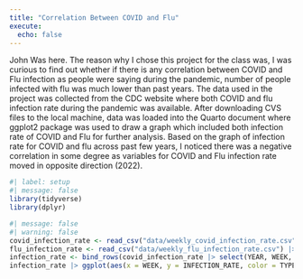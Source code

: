 ```yaml
---
title: "Correlation Between COVID and Flu"
execute: 
  echo: false
---
```

John Was here.  The reason why I chose this project for the class was, I was curious to find out whether if there is any correlation between COVID and Flu infection as people were saying during the pandemic, number of people infected with flu was much lower than past years.  The data used in the project was collected from the CDC website where both COVID and flu infection rate during the pandemic was available.  After downloading CVS files to the local machine, data was loaded into the Quarto document where ggplot2 package was used to draw a graph which included both infection rate of COVID and Flu for further analysis.  Based on the graph of infection rate for COVID and flu across past few years, I noticed there was a negative correlation in some degree as variables for COVID and Flu infection rate moved in opposite direction (2022).  
```r
#| label: setup
#| message: false
library(tidyverse)
library(dplyr)
```

```r
#| message: false
#| warning: false
covid_infection_rate <- read_csv("data/weekly_covid_infection_rate.csv", col_types = cols(Date = col_date("%b %d %Y"))) |> mutate(WEEK = as.integer(strftime(Date, format="%V")), YEAR = year(Date), TYPE = "covid", INFECTION_RATE = as.numeric(Weekly_Percent_Test_Positivity))
flu_infection_rate <- read_csv("data/weekly_flu_infection_rate.csv") |> mutate(TYPE = "flu", INFECTION_RATE = PERCENT_POSITIVE)
infection_rate <- bind_rows(covid_infection_rate |> select(YEAR, WEEK, INFECTION_RATE, TYPE), flu_infection_rate |> select(YEAR, WEEK, INFECTION_RATE, TYPE))
infection_rate |> ggplot(aes(x = WEEK, y = INFECTION_RATE, color = TYPE)) + geom_line(size = 1) + facet_wrap(~ YEAR) + labs(title = "Infection Rate of COVID and Flu (Type A and Type B combined)", subtitle = "Graph by each year", x="Week", y="Infection Rate",  color="Virus", caption="Source: U.S. Centers for Disease Control and Prevention (cdc.gov)")
```

